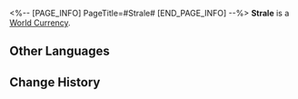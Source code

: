<%-- [PAGE_INFO]
PageTitle=#Strale#
[END_PAGE_INFO] --%>
{{Item Infobox
|id          = 120002
|image       = Item Strale.png
|type        = World Currency
|invCategory = Valuables
|rarity      = 3
|effect      = 
|description = The internal currency of the Xianzhou Alliance with strales as its basic monetary unit. Can be used to purchase goods in Special Stores.
|source1     = [[Exploring the Xianzhou Luofu]]
|source2     = [[Adventure Missions]]
}}
{{Description|The Xianzhou strales has long been digitized before Xianzhou's interactions with the IPC ever happened. However, there are some collectors who still kept the Celest-Gold coins minted when the Alliance first came into existence. Shaped like the tip of an arrow or a narrow leaf, it seems to allude to the past and future of that civilization.}}
'''Strale''' is a [[World Currency]].

==Other Languages==
{{Other Languages
|en   = Strale
|zhs  = 巡镝
|zht  = 巡鏑
|ja   = 巡鏑
|ko   = 순촉
|es   = Saeta
|fr   = Strales
|ru   = Стрелы
|th   = Strale
|vi   = Strale
|de   = Di
|id   = Strale
|pt   = Strale
}}

==Change History==
{{Change History|1.0}}